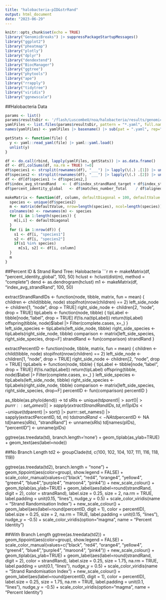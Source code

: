 ```yaml
---
title: "halobacteria-pID&strRand"
output: html_document
date: "2023-06-29"
---
```


```r
knitr::opts_chunk$set(echo = TRUE)
library("GenomicBreaks") |> suppressPackageStartupMessages()
library("ggplot2")
library("pheatmap")
library("plotly")
library("dplyr")
library("dendextend")
library("BiocManager")
library("ggtree")
library("phytools")
library("ape")
library("rrapply")
library("tidytree")
library("viridis")
library("ggnewscale")
```


##Halobacteria Data
```r
params <- list()
params$resultsDir <- '/flash/LuscombeU/noa/halobacteria/results/genomicbreaks'
yamlFiles <- list.files(params$resultsDir, pattern = "*.yaml", full.names = TRUE)
names(yamlFiles) <- yamlFiles |> basename() |> sub(pat = ".yaml", rep="")

getStats <- function(file) {
  y <- yaml::read_yaml(file) |> yaml::yaml.load()
  unlist(y)
}

df <- do.call(rbind, lapply(yamlFiles, getStats)) |> as.data.frame()
df <- df[,colSums(df, na.rm = TRUE) !=0]
df$species1 <- strsplit(rownames(df), "___") |> lapply(\(.) .[1]) |> unlist()
df$species2 <- strsplit(rownames(df), "___") |> lapply(\(.) .[2]) |> unlist()
df <- df[df$species1 != df$species2,]
df$index_avg_strandRand   <- ( df$index_strandRand_target + df$index_strandRand_query ) / 2
df$percent_identity_global   <- df$matches_number_Total    / df$aligned_length_Total * 100

makeMatrix <- function(df, column, defaultDiagonal = 100, defaultValue = NA) {
  species <- unique(df$species2)
  m <- matrix(defaultValue, nrow=length(species), ncol=length(species))
  colnames(m) <- rownames(m) <- species
  for (i in 1:length(species)) {
    m[i,i] <- defaultDiagonal
  }
  for (i in 1:nrow(df)) {
    s1 <- df[i, "species1"]
    s2 <- df[i, "species2"]
    if(s1 %in% species)
      m[s1, s2] <- df[i, column]
  }
  m
}
```


##Percent ID & Strand Rand Tree: Halobacteria
```r
m <- makeMatrix(df, "percent_identity_global", 100, 50)
hclust <- hclust(dist(m), method = "complete")
dend <- as.dendrogram(hclust)
m1 <- makeMatrix(df, "index_avg_strandRand", 100, 50)

extractStrandRandIDs <- function(node, tibble, matrix, fun = mean) {
  children <- child(tibble, node)
  stopifnot(nrow(children) == 2)
  left_side_node  <- children[1, "node", drop = TRUE]
  right_side_node <- children[2, "node", drop = TRUE]
  tipLabels <- function(node, tibble) {
    tipLabel <- tibble[node,"label", drop = TRUE]
    if(!is.na(tipLabel)) return(tipLabel)
    offspring(tibble, node)$label |> Filter(complete.cases, x=_)
  }
  left_side_species  <- tipLabels(left_side_node,  tibble)
  right_side_species <- tipLabels(right_side_node, tibble)
  comparison <- matrix[left_side_species, right_side_species, drop=F]
  strandRand <- fun(comparison)
  strandRand
}

extractPercentID <- function(node, tibble, matrix, fun = mean) {
  children <- child(tibble, node)
  stopifnot(nrow(children) == 2)
  left_side_node  <- children[1, "node", drop = TRUE]
  right_side_node <- children[2, "node", drop = TRUE]
  tipLabels <- function(node, tibble) {
    tipLabel <- tibble[node,"label", drop = TRUE]
    if(!is.na(tipLabel)) return(tipLabel)
    offspring(tibble, node)$label |> Filter(complete.cases, x=_)
  }
  left_side_species  <- tipLabels(left_side_node,  tibble)
  right_side_species <- tipLabels(right_side_node, tibble)
  comparison <- matrix[left_side_species, right_side_species, drop=F]
  percentID <- fun(comparison)
  percentID
}

as_tibble(as.phylo(dend)) -> td
sRIs <- unique(td$parent) |> sort() |> purrr::set_names() |> sapply(extractStrandRandIDs, td, m1)
pIDs <- unique(td$parent) |> sort() |> purrr::set_names() |> sapply(extractPercentID, td, m)
td$strandRand <- NA
td$percentID <- NA
td[names(sRIs), "strandRand"] <- unname(sRIs)
td[names(pIDs), "percentID"] <- unname(pIDs)

ggtree(as.treedata(td), branch.length='none') + 
  geom_tiplab(as_ylab=TRUE) + 
  geom_text(aes(label=node))

##No Branch Length
td2 <- groupClade(td, c(100, 102, 104, 107, 111, 116, 118, 119))

ggtree(as.treedata(td2), branch.length = "none") + 
  geom_tippoint(aes(color=group), show.legend = FALSE) +
  scale_color_manual(values=c("black", "red4", "orange4", "yellow4", "green4", "blue4","purple4", "maroon4", "pink4")) +
  new_scale_colour() +
  geom_tiplab(as_ylab=TRUE) + 
  geom_label(aes(label=round(strandRand, digit = 2), color = strandRand), label.size = 0.25, size = 2, na.rm = TRUE, label.padding = unit(0.15, "lines"), nudge_y = 0.5) +
  scale_color_viridis(name = "Strand Randomisation Index") +
  new_scale_colour() +
  geom_label(aes(label=round(percentID, digit = 1), color = percentID), label.size = 0.25, size = 2, na.rm = TRUE, label.padding = unit(0.15, "lines"), nudge_y = -0.5) +
  scale_color_viridis(option="magma", name = "Percent Identity")

##With Branch Length
ggtree(as.treedata(td2)) + 
  geom_tippoint(aes(color=group), show.legend = FALSE) +
  scale_color_manual(values=c("black", "red4", "orange4", "yellow4", "green4", "blue4","purple4", "maroon4", "pink4")) +
  new_scale_colour() +
  geom_tiplab(as_ylab=TRUE) + 
  geom_label(aes(label=round(strandRand, digit = 2), color = strandRand), label.size = 0.25, size = 1.75, na.rm = TRUE, label.padding = unit(0.1, "lines"), nudge_y = 0.5) +
  scale_color_viridis(name = "Strand Randomisation Index") +
  new_scale_colour() +
  geom_label(aes(label=round(percentID, digit = 1), color = percentID), label.size = 0.25, size = 1.75, na.rm = TRUE, label.padding = unit(0.1, "lines"), nudge_y = -0.5) +
  scale_color_viridis(option="magma", name = "Percent Identity")
